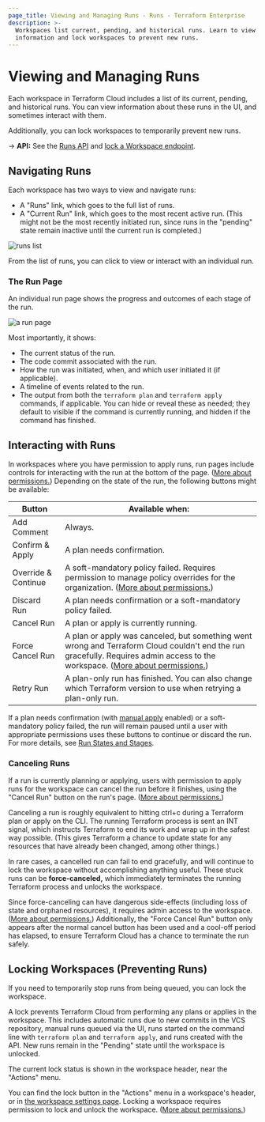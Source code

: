 ```yaml
---
page_title: Viewing and Managing Runs - Runs - Terraform Enterprise
description: >-
  Workspaces list current, pending, and historical runs. Learn to view run
  information and lock workspaces to prevent new runs.
---
```


# Viewing and Managing Runs

Each workspace in Terraform Cloud includes a list of its current, pending, and historical runs. You can view information about these runs in the UI, and sometimes interact with them.

Additionally, you can lock workspaces to temporarily prevent new runs.

-> **API:** See the [Runs API](/enterprise/api-docs/run) and [lock a Workspace endpoint](/enterprise/api-docs/workspaces#lock-a-workspace).

## Navigating Runs

Each workspace has two ways to view and navigate runs:

-   A "Runs" link, which goes to the full list of runs.
-   A "Current Run" link, which goes to the most recent active run. (This might not be the most recently initiated run, since runs in the "pending" state remain inactive until the current run is completed.)

![runs list](/img/docs/runs-list.png)

From the list of runs, you can click to view or interact with an individual run.

### The Run Page

An individual run page shows the progress and outcomes of each stage of the run.

![a run page](/img/docs/runs-run-page.png)

Most importantly, it shows:

-   The current status of the run.
-   The code commit associated with the run.
-   How the run was initiated, when, and which user initiated it (if applicable).
-   A timeline of events related to the run.
-   The output from both the `terraform plan` and `terraform apply` commands, if applicable. You can hide or reveal these as needed; they default to visible if the command is currently running, and hidden if the command has finished.

## Interacting with Runs

In workspaces where you have permission to apply runs, run pages include controls for interacting with the run at the bottom of the page. ([More about permissions.](/enterprise/users-teams-organizations/permissions)) Depending on the state of the run, the following buttons might be available:

| Button              | Available when:                                                                                                                                                                                                                    |
| ------------------- | ---------------------------------------------------------------------------------------------------------------------------------------------------------------------------------------------------------------------------------- |
| Add Comment         | Always.                                                                                                                                                                                                                            |
| Confirm & Apply     | A plan needs confirmation.                                                                                                                                                                                                         |
| Override & Continue | A soft-mandatory policy failed. Requires permission to manage policy overrides for the organization. ([More about permissions.](/enterprise/users-teams-organizations/permissions))                                                |
| Discard Run         | A plan needs confirmation or a soft-mandatory policy failed.                                                                                                                                                                       |
| Cancel Run          | A plan or apply is currently running.                                                                                                                                                                                              |
| Force Cancel Run    | A plan or apply was canceled, but something went wrong and Terraform Cloud couldn't end the run gracefully. Requires admin access to the workspace. ([More about permissions.](/enterprise/users-teams-organizations/permissions)) |
| Retry Run           | A plan-only run has finished. You can also change which Terraform version to use when retrying a plan-only run.                                                                                                                    |

[permissions-citation]: #intentionally-unused---keep-for-maintainers

If a plan needs confirmation (with [manual apply](/enterprise/workspaces/settings#auto-apply-and-manual-apply) enabled) or a soft-mandatory policy failed, the run will remain paused until a user with appropriate permissions uses these buttons to continue or discard the run. For more details, see [Run States and Stages](/enterprise/run/states).

### Canceling Runs

If a run is currently planning or applying, users with permission to apply runs for the workspace can cancel the run before it finishes, using the "Cancel Run" button on the run's page. ([More about permissions.](/enterprise/users-teams-organizations/permissions))

[permissions-citation]: #intentionally-unused---keep-for-maintainers

Canceling a run is roughly equivalent to hitting ctrl+c during a Terraform plan or apply on the CLI. The running Terraform process is sent an INT signal, which instructs Terraform to end its work and wrap up in the safest way possible. (This gives Terraform a chance to update state for any resources that have already been changed, among other things.)

In rare cases, a cancelled run can fail to end gracefully, and will continue to lock the workspace without accomplishing anything useful. These stuck runs can be **force-canceled,** which immediately terminates the running Terraform process and unlocks the workspace.

Since force-canceling can have dangerous side-effects (including loss of state and orphaned resources), it requires admin access to the workspace. ([More about permissions.](/enterprise/users-teams-organizations/permissions)) Additionally, the "Force Cancel Run" button only appears after the normal cancel button has been used and a cool-off period has elapsed, to ensure Terraform Cloud has a chance to terminate the run safely.

[permissions-citation]: #intentionally-unused---keep-for-maintainers

## Locking Workspaces (Preventing Runs)

If you need to temporarily stop runs from being queued, you can lock the workspace.

A lock prevents Terraform Cloud from performing any plans or applies in the workspace. This includes automatic runs due to new commits in the VCS repository, manual runs queued via the UI, runs started on the command line with `terraform plan` and `terraform apply`, and runs created with the API. New runs remain in the "Pending" state until the workspace is unlocked.

The current lock status is shown in the workspace header, near the "Actions" menu.

You can find the lock button in the "Actions" menu in a workspace's header, or in [the workspace settings page](/enterprise/workspaces/settings). Locking a workspace requires permission to lock and unlock the workspace. ([More about permissions.](/enterprise/users-teams-organizations/permissions))

[permissions-citation]: #intentionally-unused---keep-for-maintainers
